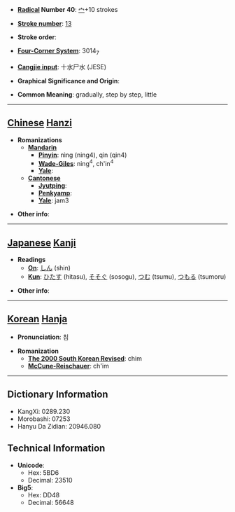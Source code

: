 * '''[[Wiktionary:Chinese radical index| Radical]] Number 40''': [[Wiktionary:Chinese radical index 宀|宀]]+10 strokes

* '''[[Wiktionary:Chinese total strokes index|Stroke number]]''': [[Wiktionary:Chinese total strokes index 13|13]]

* '''Stroke order''': 

* '''[[Wiktionary:Chinese four corner index|Four-Corner System]]''': 3014<sub>7</sub>

* '''[[Wiktionary:Chinese Cangjie index|Cangjie input]]''': 十水尸水 (JESE)

* '''Graphical Significance and Origin''': 

* '''Common Meaning''': gradually, step by step, little

----

== [[Chinese]] [[Hanzi]] ==

* '''Romanizations'''
** '''[[Mandarin]]'''
*** '''[[Pinyin]]''': nìng (ning4), qìn (qin4)
*** '''[[Wade-Giles]]''': ning<sup>4</sup>, ch'in<sup>4</sup>
*** '''[[Yale]]''': 
** '''[[Cantonese]]'''
*** '''[[Jyutping]]''':
*** '''[[Penkyamp]]''': 
*** '''[[Yale]]''': jam3

* '''Other info''': 

----

== [[Japanese]] [[Kanji]] ==

* '''Readings'''
** '''[[On]]''': [[しん]] (shin)
** '''[[Kun]]''': [[ひたす]] (hitasu), [[そそぐ]] (sosogu), [[つむ]] (tsumu), [[つもる]] (tsumoru)

* '''Other info''':  

----

== [[Korean]] [[Hanja]] ==

* '''Pronunciation''': 침

* '''Romanization'''
** '''[[The 2000 South Korean Revised Romanization|The 2000 South Korean Revised]]''': chim
** '''[[McCune-Reischauer]]''': ch'im

----

== Dictionary Information ==

* KangXi: 0289.230
* Morobashi: 07253
* Hanyu Da Zidian: 20946.080

== Technical Information ==

* '''Unicode''':
** Hex: 5BD6
** Decimal: 23510
* '''Big5''':
** Hex: DD48
** Decimal: 56648